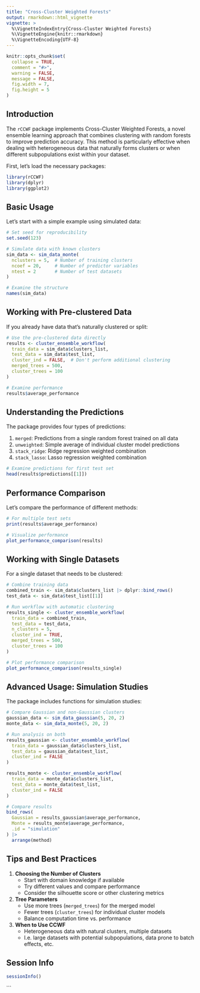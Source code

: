 ```yaml
---
title: "Cross-Cluster Weighted Forests"
output: rmarkdown::html_vignette
vignette: >
  %\VignetteIndexEntry{Cross-Cluster Weighted Forests}
  %\VignetteEngine{knitr::rmarkdown}
  %\VignetteEncoding{UTF-8}
---
```


```r
knitr::opts_chunk$set(
  collapse = TRUE,
  comment = "#>",
  warning = FALSE,
  message = FALSE,
  fig.width = 7,
  fig.height = 5
)
```

## Introduction

The `rCCWF` package implements Cross-Cluster Weighted Forests, a novel ensemble learning approach that combines clustering with random forests to improve prediction accuracy. This method is particularly effective when dealing with heterogeneous data that naturally forms clusters or when different subpopulations exist within your dataset.

First, let's load the necessary packages:

```r
library(rCCWF)
library(dplyr)
library(ggplot2)
```

## Basic Usage

Let's start with a simple example using simulated data:

```r
# Set seed for reproducibility
set.seed(123)

# Simulate data with known clusters
sim_data <- sim_data_monte(
  nclusters = 5,  # Number of training clusters
  ncoef = 20,     # Number of predictor variables
  ntest = 2       # Number of test datasets
)

# Examine the structure
names(sim_data)
```

## Working with Pre-clustered Data

If you already have data that's naturally clustered or split:

```r
# Use the pre-clustered data directly
results <- cluster_ensemble_workflow(
  train_data = sim_data$clusters_list,
  test_data = sim_data$test_list,
  cluster_ind = FALSE,  # Don't perform additional clustering
  merged_trees = 500,
  cluster_trees = 100
)

# Examine performance
results$average_performance
```

## Understanding the Predictions

The package provides four types of predictions:

1. `merged`: Predictions from a single random forest trained on all data
2. `unweighted`: Simple average of individual cluster model predictions
3. `stack_ridge`: Ridge regression weighted combination
4. `stack_lasso`: Lasso regression weighted combination

```r
# Examine predictions for first test set
head(results$predictions[[1]])
```

## Performance Comparison

Let's compare the performance of different methods:

```r
# For multiple test sets
print(results$average_performance)

# Visualize performance
plot_performance_comparison(results)
```

## Working with Single Datasets

For a single dataset that needs to be clustered:

```r
# Combine training data
combined_train <- sim_data$clusters_list |> dplyr::bind_rows()
test_data <- sim_data$test_list[[1]]

# Run workflow with automatic clustering
results_single <- cluster_ensemble_workflow(
  train_data = combined_train,
  test_data = test_data,
  n_clusters = 5,
  cluster_ind = TRUE,
  merged_trees = 500,
  cluster_trees = 100
)

# Plot performance comparison
plot_performance_comparison(results_single)
```


## Advanced Usage: Simulation Studies

The package includes functions for simulation studies:

```r
# Compare Gaussian and non-Gaussian clusters
gaussian_data <- sim_data_gaussian(5, 20, 2)
monte_data <- sim_data_monte(5, 20, 2)

# Run analysis on both
results_gaussian <- cluster_ensemble_workflow(
  train_data = gaussian_data$clusters_list,
  test_data = gaussian_data$test_list,
  cluster_ind = FALSE
)

results_monte <- cluster_ensemble_workflow(
  train_data = monte_data$clusters_list,
  test_data = monte_data$test_list,
  cluster_ind = FALSE
)

# Compare results
bind_rows(
  Gaussian = results_gaussian$average_performance,
  Monte = results_monte$average_performance,
  .id = "simulation"
) |>
  arrange(method)
```

## Tips and Best Practices

1. **Choosing the Number of Clusters**
   - Start with domain knowledge if available
   - Try different values and compare performance
   - Consider the silhouette score or other clustering metrics

2. **Tree Parameters**
   - Use more trees (`merged_trees`) for the merged model
   - Fewer trees (`cluster_trees`) for individual cluster models
   - Balance computation time vs. performance

3. **When to Use CCWF**
   - Heterogeneous data with natural clusters, multiple datasets
   - I.e. large datasets with potential subpopulations, data prone to batch effects, etc.

## Session Info

```r
sessionInfo()
```
```
